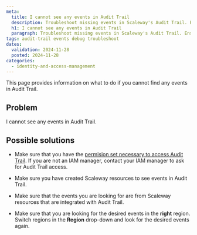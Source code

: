 ```yaml
---
meta:
  title: I cannot see any events in Audit Trail
  description: Troubleshoot missing events in Scaleway's Audit Trail. Ensure permissions, resource setup, and correct region to view your Audit Trail events.
  h1: I cannot see any events in Audit Trail
  paragraph: Troubleshoot missing events in Scaleway's Audit Trail. Ensure permissions, resource setup, and correct region to view your Audit Trail events.
tags: audit-trail events debug troubleshoot
dates:
  validation: 2024-11-28
  posted: 2024-11-28
categories:
  - identity-and-access-management
---
```


This page provides information on what to do if you cannot find any events in Audit Trail.


## Problem

I cannot see any events in Audit Trail.

## Possible solutions

- Make sure that you have the [permision set necessary to access Audit Trail](/audit-trail/how-to/configure-audit-trail-permissions). If you are not an IAM manager, contact your IAM manager to ask for Audit Trail access.

- Make sure you have created Scaleway resources to see events in Audit Trail.

- Make sure that the events you are looking for are from Scaleway resources that are integrated with Audit Trail.

- Make sure that you are looking for the desired events in the **right** region. Switch regions in the **Region** drop-down and look for the desired events again.